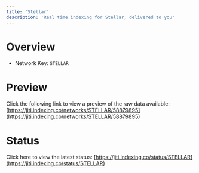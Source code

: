 ```yaml
---
title: 'Stellar'
description: 'Real time indexing for Stellar; delivered to you'
---
```


# Overview
- Network Key: `STELLAR`

# Preview
Click the following link to view a preview of the raw data available: [https://jiti.indexing.co/networks/STELLAR/58879895](https://jiti.indexing.co/networks/STELLAR/58879895)

# Status
Click here to view the latest status: [https://jiti.indexing.co/status/STELLAR](https://jiti.indexing.co/status/STELLAR)

